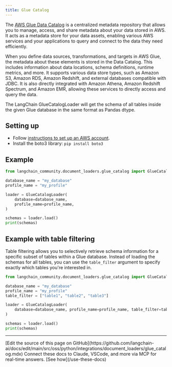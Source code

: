 ```yaml
---
title: Glue Catalog
---
```


The [AWS Glue Data Catalog](https://docs.aws.amazon.com/en_en/glue/latest/dg/catalog-and-crawler.html) is a centralized metadata repository that allows you to manage, access, and share metadata about your data stored in AWS. It acts as a metadata store for your data assets, enabling various AWS services and your applications to query and connect to the data they need efficiently.

When you define data sources, transformations, and targets in AWS Glue, the metadata about these elements is stored in the Data Catalog. This includes information about data locations, schema definitions, runtime metrics, and more. It supports various data store types, such as Amazon S3, Amazon RDS, Amazon Redshift, and external databases compatible with JDBC. It is also directly integrated with Amazon Athena, Amazon Redshift Spectrum, and Amazon EMR, allowing these services to directly access and query the data.

The LangChain GlueCatalogLoader will get the schema of all tables inside the given Glue database in the same format as Pandas dtype.

## Setting up

- Follow [instructions to set up an AWS account](https://docs.aws.amazon.com/athena/latest/ug/setting-up.html).
- Install the boto3 library: `pip install boto3`

## Example

```python
from langchain_community.document_loaders.glue_catalog import GlueCatalogLoader
```

```python
database_name = "my_database"
profile_name = "my_profile"

loader = GlueCatalogLoader(
    database=database_name,
    profile_name=profile_name,
)

schemas = loader.load()
print(schemas)
```

## Example with table filtering

Table filtering allows you to selectively retrieve schema information for a specific subset of tables within a Glue database. Instead of loading the schemas for all tables, you can use the `table_filter` argument to specify exactly which tables you're interested in.

```python
from langchain_community.document_loaders.glue_catalog import GlueCatalogLoader
```

```python
database_name = "my_database"
profile_name = "my_profile"
table_filter = ["table1", "table2", "table3"]

loader = GlueCatalogLoader(
    database=database_name, profile_name=profile_name, table_filter=table_filter
)

schemas = loader.load()
print(schemas)
```

---

<Callout icon="pen-to-square" iconType="regular">
    [Edit the source of this page on GitHub](https://github.com/langchain-ai/docs/edit/main/src/oss/python/integrations/document_loaders/glue_catalog.mdx)
</Callout>
<Tip icon="terminal" iconType="regular">
    Connect these docs to Claude, VSCode, and more via MCP for    real-time answers. [See how](/use-these-docs)
</Tip>
